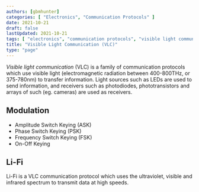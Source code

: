 ```yaml
---
authors: [gbmhunter]
categories: [ "Electronics", "Communication Protocols" ]
date: 2021-10-21
draft: false
lastUpdated: 2021-10-21
tags: [ "electronics", "communication protocols", "visible light communication", "VLC" ]
title: "Visible Light Communication (VLC)"
type: "page"
---
```



<WarningIsNotes />

_Visible light communication_ (VLC) is a family of communication protocols which use visible light (electromagnetic radiation between 400-800THz, or 375-780nm) to transfer information. Light sources such as LEDs are used to send information, and receivers such as photodiodes, phototransistors and arrays of such (eg. cameras) are used as receivers.

## Modulation

* Amplitude Switch Keying (ASK)
* Phase Switch Keying (PSK)
* Frequency Switch Keying (FSK)
* On-Off Keying

## Li-Fi

Li-Fi is a VLC communication protocol which uses the ultraviolet, visible and infrared spectrum to transmit data at high speeds.
